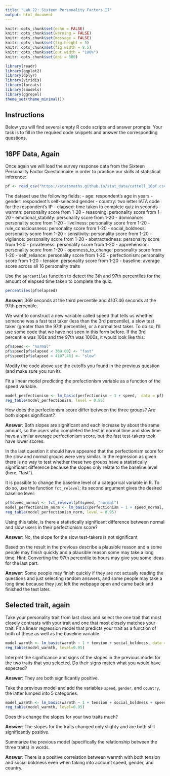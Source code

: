 ---
title: "Lab 22: Sixteen Personality Factors II"
output: html_document
---

```{r setup, include=FALSE}
knitr::opts_chunk$set(echo = FALSE)
knitr::opts_chunk$set(warning = FALSE)
knitr::opts_chunk$set(message = FALSE)
knitr::opts_chunk$set(fig.height = 5)
knitr::opts_chunk$set(fig.width = 8.5)
knitr::opts_chunk$set(out.width = "100%")
knitr::opts_chunk$set(dpi = 300)

library(readr)
library(ggplot2)
library(dplyr)
library(viridis)
library(forcats)
library(smodels)
library(ggrepel)
theme_set(theme_minimal())
```

## Instructions

Below you will find several empty R code scripts and answer prompts. Your task
is to fill in the required code snippets and answer the corresponding
questions.

## 16PF Data, Again

Once again we will load the survey response data from the Sixteen Personality
Factor Questionnaire in order to practice our skills at statistical inference:

```{r}
pf <- read_csv("https://statsmaths.github.io/stat_data/cattell_16pf.csv")
```

The dataset use the following fields:
- age: respondent's age in years
- gender: respondent's self-selected gender
- country: two letter IATA code for the respondent's IP
- elapsed: time taken to complete quiz in seconds
- warmth: personality score from 1-20
- reasoning: personality score from 1-20
- emotional_stability: personality score from 1-20
- dominance: personality score from 1-20
- liveliness: personality score from 1-20
- rule_consciousness: personality score from 1-20
- social_boldness: personality score from 1-20
- sensitivity: personality score from 1-20
- vigilance: personality score from 1-20
- abstractedness: personality score from 1-20
- privateness: personality score from 1-20
- apprehension: personality score from 1-20
- openness_to_change: personality score from 1-20
- self_reliance: personality score from 1-20
- perfectionism: personality score from 1-20
- tension: personality score from 1-20
- baseline: average score across all 16 personality traits

Use the `percentiles` function to detect the 3th and 97th percentiles for
the amount of elapsed time taken to complete the quiz.

```{r}
percentiles(pf$elapsed)
```

**Answer**: 369 seconds at the third percentile and 4107.46 seconds at the 97th percentile.

We want to construct a new variable called speed that tells us whether
someone was a fast test taker (less than the 3rd percentile), a slow test
taker (greater than the 97th percentile), or a normal test taker. To do
so, I'll use some code that we have not seen in this form before.
If the 3rd percentile was 100s and the 97th was 1000s, it would look like
this:

```{r}
pf$speed <- "normal"
pf$speed[pf$elapsed < 369.00] <- "fast"
pf$speed[pf$elapsed > 4107.46] <- "slow"
```

Modify the code above use the cutoffs you found in the previous question (and
make sure you run it).

Fit a linear model predicting the prefectionism variable as a function
of the speed variable.

```{r}
model_perfectionism <- lm_basic(perfectionism ~ 1 + speed,  data = pf)
reg_table(model_perfectionism, level = 0.95)
```


How does the perfectionism score differ between the three groups? Are both
slopes significant?

**Answer**: Both slopes are significant and each increase by about the same amount, so the users who completed the test in normal time and slow time have a similar average perfectionism score, but the fast test-takers took have lower scores.

In the last question it should have appeared that the perfectionism
score for the slow and normal groups were very similar. In the regression
as given there is no way to test whether these two groups have a
statistically significant difference because the slopes only relate to the
baseline level (here, "fast").

It is possible to change the baseline level of a categorical variable in
R. To do so, use the function `fct_relevel`; its second argument gives the
desired baseline level:

```{r}
pf$speed_normal <- fct_relevel(pf$speed, "normal")
model_perfectionism_norm <- lm_basic(perfectionism ~ 1 + speed_normal,  data = pf)
reg_table(model_perfectionism_norm, level = 0.95)
```

Using this table, is there a statistically significant difference between
normal and slow users in their perfectionism score?

**Answer**: No, the slope for the slow test-takers is not significant

Based on the result in the previous describe a
plausible reason and a some people may finish quickly and a plausible reason
some may take a long time. Hint: Converting the 97th percentile to hours
may give you some ideas for the last part.

**Answer**: Some people may finish quickly if they are not actually reading the questions and just selecting random answers, and some people may take a long time because they just left the webpage open and came back and finished the test later.

## Selected trait, again

Take your personality trait from last class and select the one trait
that most closely contrasts with your trait and one that most closely
matches your trait. Fit a linear regression model that predicts your trait
as a function of both of these as well as the baseline variable.

```{r}
model_warmth <- lm_basic(warmth ~ 1 + tension + social_boldness, data = pf)
reg_table(model_warmth, level=0.95)
```

Interpret the significance and signs of the slopes in the previous model
for the two traits that you selected. Do their signs match what you would
have expected?

**Answer**: They are both significantly positive.

Take the previous model and add the variables `speed`, `gender`, and
`country`, the latter lumped into 5 categories.

```{r}
model_warmth <- lm_basic(warmth ~ 1 + tension + social_boldness + speed + gender + fct_lump(country, 5), data = pf)
reg_table(model_warmth, level=0.95)
```

Does this change the slopes for your two traits much?

**Answer**: The slopes for the traits changed only slighty and are both still significantly positive.

Summarize the previous model (specifically the relationship between the
three traits) in words.

**Answer**: There is a positive correlation between warmth with both tension and social boldness even when taking into account speed, gender, and country.